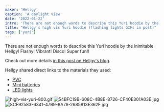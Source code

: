 ```yaml
---
maker: 'Hellgy'
caption: 'A daylight view'
date: '2022-01-22'
intro: 'There are not enough words to describe this Yuri hoodie by the inimitable Hellgy! Flashy! Vibrant! Disco! Super fun!!'
title: "Hellgy's high vis Yuri hoodie (flashing lights GIFs in post)"
tags: ['yuri']
---
```


<!-- truncate -->

There are not enough words to describe this Yuri hoodie by the inimitable Hellgy! Flashy! Vibrant! Disco! Super fun!!

Check out more details [in this post on Hellgy's blog](https://weblog.redisdead.net/main/post/2021/12/31/Trucs-creatifs-du-mois-Octobre-Novembre-Decembre-2021).

Hellgy shared direct links to the materials they used:

- [PVC](https://www.amazon.fr/dp/B082HKG3ZB?ref=ppx_pop_mob_ap_share)
- [Mini batteries](https://www.amazon.fr/dp/B08VRL66HZ?ref=ppx_pop_mob_ap_share)
- [LED lights](https://www.amazon.fr/dp/B00KAOZI1C?ref=ppx_pop_mob_ap_share)

![high-vis-yuri-800.gif](https://posts.freesewing.org/uploads/high_vis_yuri_800_429c6ce199.gif)
![54BFC19B-608C-4B8E-8726-CF40E301A03E.jpg](https://posts.freesewing.org/uploads/54_BFC_19_B_608_C_4_B8_E_8726_CF_40_E301_A03_E_e812c7a833.jpg)
![8CF92583-6341-47B9-8A78-2685813E362F.jpg](https://posts.freesewing.org/uploads/8_CF_92583_6341_47_B9_8_A78_2685813_E362_F_412491bf91.jpg)
